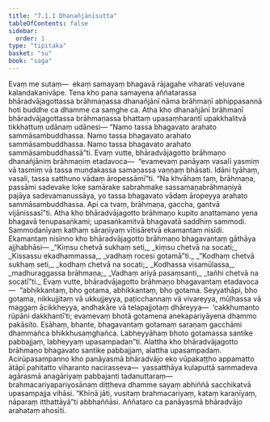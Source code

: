 ```yaml
---
title: "7.1.1 Dhanañjānīsutta"
tableOfContents: false
sidebar:
  order: 1
type: "tipitaka"
basket: "su"
book: "saga"
---
```



<DynamicBreadcrumb />

<Division number="187" book="saga" bookNo="12" page="162">

<Paragraph number="1131" book="saga">
Evaṃ me sutaṃ—  ekaṃ samayaṃ bhagavā rājagahe viharati veḷuvane kalandakanivāpe. Tena kho pana samayena aññatarassa bhāradvājagottassa brāhmaṇassa dhanañjānī nāma brāhmaṇī abhippasannā hoti buddhe ca dhamme ca saṃghe ca. Atha kho dhanañjānī brāhmaṇī bhāradvājagottassa brāhmaṇassa bhattaṃ upasaṃharantī upakkhalitvā tikkhattuṃ udānaṃ udānesi—
</Paragraph>

<Paragraph number="1132" book="saga">
“Namo tassa bhagavato arahato sammāsambuddhassa.
</Paragraph>

<Paragraph number="1133" book="saga">
Namo tassa bhagavato arahato sammāsambuddhassa.
</Paragraph>

<Paragraph number="1134" book="saga">
Namo tassa bhagavato arahato sammāsambuddhassā”ti.
</Paragraph>

<Paragraph number="1135" book="saga">
Evaṃ vutte, bhāradvājagotto brāhmaṇo dhanañjāniṃ brāhmaṇiṃ etadavoca—  “evamevaṃ panāyaṃ vasalī yasmiṃ vā tasmiṃ vā tassa muṇḍakassa samaṇassa vaṇṇaṃ bhāsati. Idāni tyāhaṃ, vasali, tassa satthuno vādaṃ āropessāmī”ti. “Na khvāhaṃ taṃ, brāhmaṇa, passāmi sadevake loke samārake sabrahmake sassamaṇabrāhmaṇiyā pajāya sadevamanussāya, yo tassa bhagavato vādaṃ āropeyya arahato sammāsambuddhassa. Api ca tvaṃ, brāhmaṇa, gaccha, gantvā vijānissasī”ti.
</Paragraph>

<Paragraph number="1136" book="saga">
Atha kho bhāradvājagotto brāhmaṇo kupito anattamano yena bhagavā tenupasaṅkami; upasaṅkamitvā bhagavatā saddhiṃ sammodi. Sammodanīyaṃ kathaṃ sāraṇīyaṃ vītisāretvā ekamantaṃ nisīdi. Ekamantaṃ nisinno kho bhāradvājagotto brāhmaṇo bhagavantaṃ gāthāya ajjhabhāsi—
</Paragraph>

<Paragraph number="1137" type="verses" book="saga">
_“Kiṃsu chetvā sukhaṃ seti,_  
_kiṃsu chetvā na socati;_  
_Kissassu ekadhammassa,_  
_vadhaṃ rocesi gotamā”ti._  

</Paragraph>

<Paragraph number="1138" type="verses" book="saga">
_“Kodhaṃ chetvā sukhaṃ seti,_  
_kodhaṃ chetvā na socati;_  
_Kodhassa visamūlassa,_  
_madhuraggassa brāhmaṇa;_  
_Vadhaṃ ariyā pasaṃsanti,_  
_tañhi chetvā na socatī”ti._  

</Paragraph>

<Paragraph number="1139" book="saga">
Evaṃ vutte, bhāradvājagotto brāhmaṇo bhagavantaṃ etadavoca—  “abhikkantaṃ, bho gotama, abhikkantaṃ, bho gotama. Seyyathāpi, bho gotama, nikkujjitaṃ vā ukkujjeyya, paṭicchannaṃ vā vivareyya, mūḷhassa vā maggaṃ ācikkheyya, andhakāre vā telapajjotaṃ dhāreyya—  ‘cakkhumanto rūpāni dakkhantī’ti; evamevaṃ bhotā gotamena anekapariyāyena dhammo pakāsito. Esāhaṃ, bhante, bhagavantaṃ gotamaṃ saraṇaṃ gacchāmi dhammañca bhikkhusaṃghañca. Labheyyāhaṃ bhoto gotamassa santike pabbajjaṃ, labheyyaṃ upasampadan”ti.
</Paragraph>

<Paragraph number="1140" book="saga">
Alattha kho bhāradvājagotto brāhmaṇo bhagavato santike pabbajjaṃ, alattha upasampadaṃ. Acirūpasampanno kho panāyasmā bhāradvājo eko vūpakaṭṭho appamatto ātāpī pahitatto viharanto nacirasseva—  yassatthāya kulaputtā sammadeva agārasmā anagāriyaṃ pabbajanti tadanuttaraṃ—  brahmacariyapariyosānaṃ diṭṭheva dhamme sayaṃ abhiññā sacchikatvā upasampajja vihāsi. “Khīṇā jāti, vusitaṃ brahmacariyaṃ, kataṃ karaṇīyaṃ, nāparaṃ itthattāyā”ti abbhaññāsi. Aññataro ca panāyasmā bhāradvājo arahataṃ ahosīti.
</Paragraph>
</Division>